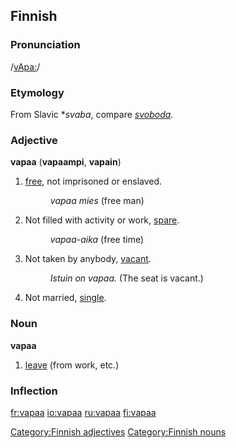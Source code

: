 ==Finnish==
===Pronunciation===
/[[Pronunciation guide|vApa:]]/

===Etymology===
From Slavic *''svaba'', compare ''[[svoboda]]''.

===Adjective===
'''vapaa''' ('''vapaampi''', '''vapain''')

# [[free]], not imprisoned or enslaved.
#:''vapaa mies'' (free man)
# Not filled with activity or work, [[spare]].
#:''vapaa-aika'' (free time)
# Not taken by anybody, [[vacant]].
#:''Istuin on vapaa.'' (The seat is vacant.)
# Not married, [[single]].

===Noun===
'''vapaa'''

# [[leave]] (from work, etc.)

===Inflection===
{{Fi17a|vapa|a}}

[[Category:Finnish adjectives]]
[[Category:Finnish nouns]]

[[fr:vapaa]]
[[io:vapaa]]
[[ru:vapaa]]
[[fi:vapaa]]